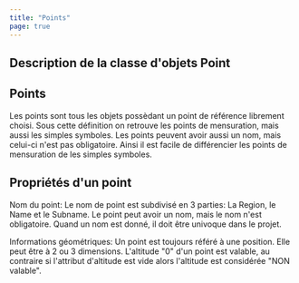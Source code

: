 ```yaml
---
title: "Points"
page: true
---
```

## Description de la classe d&#39;objets  <Bold> Point </Bold> 

## Points
Les points sont tous les objets poss&#232;dant un point de r&#233;f&#233;rence librement choisi. Sous cette d&#233;finition on retrouve les points de mensuration, mais aussi les simples symboles. Les points peuvent avoir aussi un nom, mais celui-ci n&#39;est pas obligatoire. Ainsi il est facile de diff&#233;rencier les points de mensuration de les simples symboles.

## Propri&#233;t&#233;s d&#39;un point
 <Bold> Nom du point: </Bold>  Le nom de point est subdivis&#233; en 3 parties: La Region, le Name et le Subname. Le point peut avoir un nom, mais le nom n&#39;est obligatoire. Quand un nom est donn&#233;, il doit &#234;tre univoque dans le projet.

 <Bold> Informations g&#233;om&#233;triques: </Bold>  Un point est toujours r&#233;f&#233;r&#233; &#224; une position. Elle peut &#234;tre &#224; 2 ou 3 dimensions. L&#39;altitude &quot;0&quot; d&#39;un point est valable, au contraire si l&#39;attribut d&#39;altitude est vide alors l&#39;altitude est consid&#233;r&#233;e &quot;NON valable&quot;.
